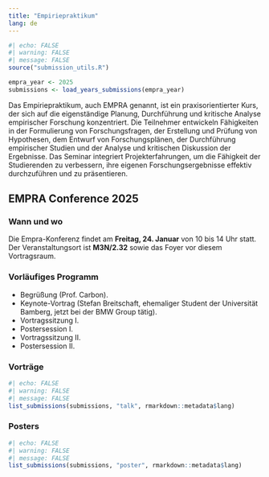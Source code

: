 ```yaml
---
title: "Empiriepraktikum"
lang: de
---
```


```r
#| echo: FALSE
#| warning: FALSE
#| message: FALSE
source("submission_utils.R")

empra_year <- 2025
submissions <- load_years_submissions(empra_year)
```

Das Empiriepraktikum, auch EMPRA genannt, ist ein praxisorientierter Kurs, der sich auf die eigenständige Planung, Durchführung und kritische Analyse empirischer Forschung konzentriert. Die Teilnehmer entwickeln Fähigkeiten in der Formulierung von Forschungsfragen, der Erstellung und Prüfung von Hypothesen, dem Entwurf von Forschungsplänen, der Durchführung empirischer Studien und der Analyse und kritischen Diskussion der Ergebnisse. Das Seminar integriert Projekterfahrungen, um die Fähigkeit der Studierenden zu verbessern, ihre eigenen Forschungsergebnisse effektiv durchzuführen und zu präsentieren.

## EMPRA Conference 2025

### Wann und wo
Die Empra-Konferenz findet am **Freitag, 24. Januar** von 10 bis 14 Uhr statt. Der Veranstaltungsort ist **M3N/2.32** sowie das Foyer vor diesem Vortragsraum.

### Vorläufiges Programm

* Begrüßung (Prof. Carbon).
* Keynote-Vortrag (Stefan Breitschaft, ehemaliger Student der Universität Bamberg, jetzt bei der BMW Group tätig).
* Vortragssitzung I.
* Postersession I.
* Vortragssitzung II.
* Postersession II. 

### Vorträge
```r
#| echo: FALSE
#| warning: FALSE
#| message: FALSE
list_submissions(submissions, "talk", rmarkdown::metadata$lang)
```

### Posters
```r
#| echo: FALSE
#| warning: FALSE
#| message: FALSE
list_submissions(submissions, "poster", rmarkdown::metadata$lang)
```
